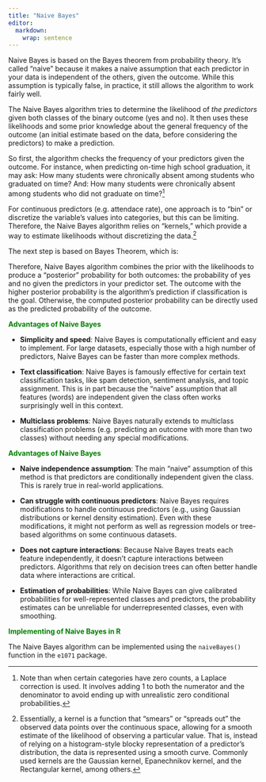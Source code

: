 ```yaml
---
title: "Naive Bayes"
editor: 
  markdown: 
    wrap: sentence
---
```


Naive Bayes is based on the Bayes theorem from probability theory. It's called "naive" because it makes a naive assumption that each predictor in your data is independent of the others, given the outcome. While this assumption is typically false, in practice, it still allows the algorithm to work fairly well. 

The Naive Bayes algorithm tries to determine the likelihood of *the predictors* given both classes of the binary outcome (yes and no). It then uses these likelihoods and some prior knowledge about the general frequency of the outcome (an initial estimate based on the data, before considering the predictors) to make a prediction. 

So first, the algorithm checks the frequency of your predictors given the outcome. For instance, when predicting on-time high school graduation, it may ask: How many students were chronically absent among students who graduated on time? And: How many students were chronically absent among students who did not graduate on time?^[Note than when certain categories have zero counts, a Laplace correction is used. It involves adding 1 to both the numerator and the denominator to avoid ending up with unrealistic zero conditional probabilities.]

For continuous predictors (e.g. attendace rate), one approach is to "bin" or discretize the variable's values into categories, but this can be limiting. Therefore, the Naive Bayes algorithm relies on "kernels," which provide a way to estimate likelihoods without discretizing the data.^[Essentially, a kernel is a function that "smears" or "spreads out" the observed data points over the continuous space, allowing for a smooth estimate of the likelihood of observing a particular value. That is, instead of relying on a histogram-style blocky representation of a predictor's distribution, the data is represented using a smooth curve. Commonly used kernels are the Gaussian kernel, Epanechnikov kernel, and the Rectangular kernel, among others.]

The next step is based on Bayes Theorem, which is: 

\begin{equation}
P(Y=y|X=x) = \frac{P(Y=y)P(X=x|Y=y)}{P(X=x)} 
\end{equation}

Therefore, Naive Bayes algorithm combines the prior with the likelihoods to produce a "posterior" probability for both outcomes: the probability of yes and no given the predictors in your predictor set. The outcome with the higher posterior probability is the algorithm's prediction if classification is the goal. Otherwise, the computed posterior probability can be directly used as the predicted probability of the outcome.

[**Advantages of Naive Bayes**]{style="color:green"}

-   **Simplicity and speed**: Naive Bayes is computationally efficient and easy to implement. For large datasets, especially those with a high number of predictors, Naive Bayes can be faster than more complex methods.

-   **Text classification**: Naive Bayes is famously effective for certain text classification tasks, like spam detection, sentiment analysis, and topic assignment. This is in part because the "naive" assumption that all features (words) are independent given the class often works surprisingly well in this context.

-   **Multiclass problems**: Naive Bayes naturally extends to multiclass classification problems (e.g. predicting an outcome with more than two classes) without needing any special modifications.


[**Advantages of Naive Bayes**]{style="color:green"}

-   **Naive independence assumption**: The main "naive" assumption of this method is that predictors are conditionally independent given the class. This is rarely true in real-world applications. 

-   **Can struggle with continuous predictors**: Naive Bayes requires modifications to handle continuous predictors (e.g., using Gaussian distributions or kernel density estimation). Even with these modifications, it might not perform as well as regression models or tree-based algorithms on some continuous datasets.

-   **Does not capture interactions**: Because Naive Bayes treats each feature independently, it doesn't capture interactions between predictors. Algorithms that rely on decision trees can often better handle data where interactions are critical.

-   **Estimation of probabilities**: While Naive Bayes can give calibrated probabilities for well-represented classes and predictors, the probability estimates can be unreliable for underrepresented classes, even with smoothing.


[**Implementing of Naive Bayes in R**]{style="color:green"}

The Naive Bayes algorithm can be implemented using the `naiveBayes()` function in the `e1071` package. 




































